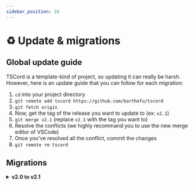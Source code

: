 ```yaml
---
sidebar_position: 10
---
```


# ♻️ Update & migrations

## Global update guide 

TSCord is a template-kind of project, so updating it can really be harsh. <br/>
However, here is an update guide that you can follow for each migration:

1. `cd` into your project directory
2. `git remote add tscord https://github.com/barthofu/tscord`
3. `git fetch origin`
4. Now, get the tag of the release you want to update to (ex: `v2.1`)
5. `git merge v2.1` (replace `v2.1` with the tag you want to)
6. Resolve the conflicts (we highly recommand you to use the new merge editor of VSCode)
7. Once you've resolved all the conflict, commit the changes
8. `git remote rm tscord`

## Migrations

<details title="test">

<summary><strong>v2.0 to v2.1</strong></summary>

#### Custom events

Events and Custom events, which used to both relay the `@On()` decorator of `discordx`, are now splitted.

Indeed, we've implemented our own event manager so custom events are splitted from the discord ones, so they don't have to execute the whole guards pipeline.

You'll have to replace all your custom events by the new `@OnCustom()` decorators, and emit them via the `emit()` metho of the `EventManager` service.

</details>
